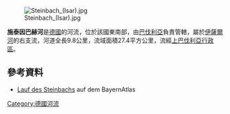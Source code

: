 {{Coord|47.697953|N|11.561448|E|display=title}}
[[Image:Steinbach_(Isar).jpg|right]]

'''施泰因巴赫河'''是[[德國|德國]]的河流，位於該國東南部，由[[巴伐利亞|巴伐利亞]]負責管轄，屬於[[伊薩爾河|伊薩爾河]]的右支流，河道全長9.8公里，流域面積27.4平方公里，流經[[上巴伐利亞行政區|上巴伐利亞行政區]]。

==參考資料==
* [http://geoportal.bayern.de/bayernatlas/default?lon=4471253.5&lat=5283748.0&zoom=9&base=951 Lauf des Steinbachs] auf dem BayernAtlas

{{Germany-geo-stub}}
[[Category:德國河流|Category:德國河流]]